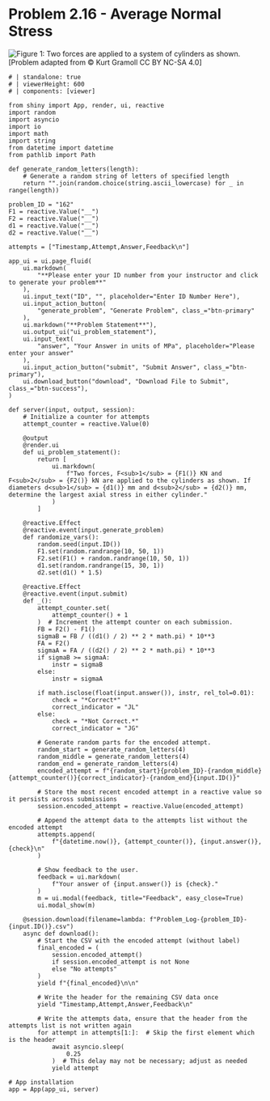 # Problem 2.16 - Average Normal Stress {.unnumbered}

![Figure 1: Two forces are applied to a system of cylinders as shown.](images/162.png){fig-alt="Picture with two cylinders in a system with forces F1 and F2 applied. F1 is applied to the left and F2 is applied to the right. The first cylinder is made of brass, has a diameter of d1 and a length of 10 mm. The second cylinder is made of aluminum, has a diameter of d2 and a length of 14 mm."}
\[Problem adapted from © Kurt Gramoll CC BY NC-SA 4.0\]

```shinylive-python
# | standalone: true
# | viewerHeight: 600
# | components: [viewer]

from shiny import App, render, ui, reactive
import random
import asyncio
import io
import math
import string
from datetime import datetime
from pathlib import Path

def generate_random_letters(length):
    # Generate a random string of letters of specified length
    return "".join(random.choice(string.ascii_lowercase) for _ in range(length))

problem_ID = "162"
F1 = reactive.Value("__")
F2 = reactive.Value("__")
d1 = reactive.Value("__")
d2 = reactive.Value("__")

attempts = ["Timestamp,Attempt,Answer,Feedback\n"]

app_ui = ui.page_fluid(
    ui.markdown(
        "**Please enter your ID number from your instructor and click to generate your problem**"
    ),
    ui.input_text("ID", "", placeholder="Enter ID Number Here"),
    ui.input_action_button(
        "generate_problem", "Generate Problem", class_="btn-primary"
    ),
    ui.markdown("**Problem Statement**"),
    ui.output_ui("ui_problem_statement"),
    ui.input_text(
        "answer", "Your Answer in units of MPa", placeholder="Please enter your answer"
    ),
    ui.input_action_button("submit", "Submit Answer", class_="btn-primary"),
    ui.download_button("download", "Download File to Submit", class_="btn-success"),
)

def server(input, output, session):
    # Initialize a counter for attempts
    attempt_counter = reactive.Value(0)

    @output
    @render.ui
    def ui_problem_statement():
        return [
            ui.markdown(
                f"Two forces, F<sub>1</sub> = {F1()} KN and F<sub>2</sub> = {F2()} kN are applied to the cylinders as shown. If diameters d<sub>1</sub> = {d1()} mm and d<sub>2</sub> = {d2()} mm, determine the largest axial stress in either cylinder."
            )
        ]

    @reactive.Effect
    @reactive.event(input.generate_problem)
    def randomize_vars():
        random.seed(input.ID())
        F1.set(random.randrange(10, 50, 1))
        F2.set(F1() + random.randrange(10, 50, 1))
        d1.set(random.randrange(15, 30, 1))
        d2.set(d1() * 1.5)

    @reactive.Effect
    @reactive.event(input.submit)
    def _():
        attempt_counter.set(
            attempt_counter() + 1
        )  # Increment the attempt counter on each submission.
        FB = F2() - F1()
        sigmaB = FB / ((d1() / 2) ** 2 * math.pi) * 10**3
        FA = F2()
        sigmaA = FA / ((d2() / 2) ** 2 * math.pi) * 10**3
        if sigmaB >= sigmaA:
            instr = sigmaB
        else:
            instr = sigmaA

        if math.isclose(float(input.answer()), instr, rel_tol=0.01):
            check = "*Correct*"
            correct_indicator = "JL"
        else:
            check = "*Not Correct.*"
            correct_indicator = "JG"

        # Generate random parts for the encoded attempt.
        random_start = generate_random_letters(4)
        random_middle = generate_random_letters(4)
        random_end = generate_random_letters(4)
        encoded_attempt = f"{random_start}{problem_ID}-{random_middle}{attempt_counter()}{correct_indicator}-{random_end}{input.ID()}"

        # Store the most recent encoded attempt in a reactive value so it persists across submissions
        session.encoded_attempt = reactive.Value(encoded_attempt)

        # Append the attempt data to the attempts list without the encoded attempt
        attempts.append(
            f"{datetime.now()}, {attempt_counter()}, {input.answer()}, {check}\n"
        )

        # Show feedback to the user.
        feedback = ui.markdown(
            f"Your answer of {input.answer()} is {check}."
        )
        m = ui.modal(feedback, title="Feedback", easy_close=True)
        ui.modal_show(m)

    @session.download(filename=lambda: f"Problem_Log-{problem_ID}-{input.ID()}.csv")
    async def download():
        # Start the CSV with the encoded attempt (without label)
        final_encoded = (
            session.encoded_attempt()
            if session.encoded_attempt is not None
            else "No attempts"
        )
        yield f"{final_encoded}\n\n"

        # Write the header for the remaining CSV data once
        yield "Timestamp,Attempt,Answer,Feedback\n"

        # Write the attempts data, ensure that the header from the attempts list is not written again
        for attempt in attempts[1:]:  # Skip the first element which is the header
            await asyncio.sleep(
                0.25
            )  # This delay may not be necessary; adjust as needed
            yield attempt

# App installation
app = App(app_ui, server)
```
